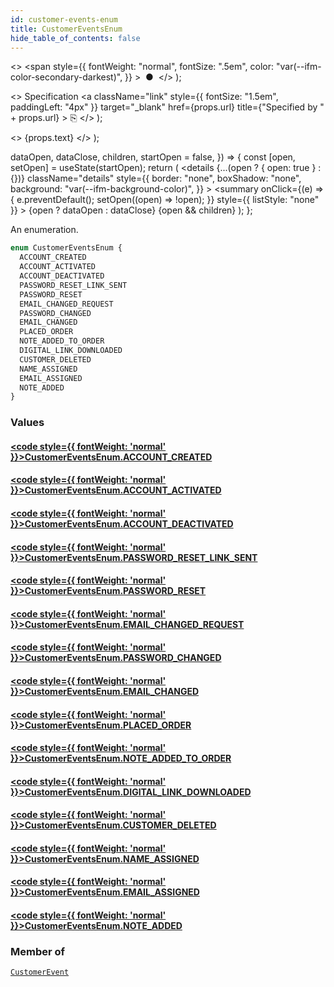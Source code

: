 ```yaml
---
id: customer-events-enum
title: CustomerEventsEnum
hide_table_of_contents: false
---
```


  <>
    <span
      style={{
        fontWeight: "normal",
        fontSize: ".5em",
        color: "var(--ifm-color-secondary-darkest)",
      }}
    >
      &nbsp;●&nbsp;
    </span>
  </>
);

  <>
    Specification
    <a
      className="link"
      style={{ fontSize: "1.5em", paddingLeft: "4px" }}
      target="\_blank"
      href={props.url}
      title={"Specified by " + props.url}
    >
      ⎘
    </a>
  </>
);

  <>
    <span className={props.class}>{props.text}</span>
  </>
);


  dataOpen,
  dataClose,
  children,
  startOpen = false,
}) => {
  const [open, setOpen] = useState(startOpen);
  return (
    <details
      {...(open ? { open: true } : {})}
      className="details"
      style={{
        border: "none",
        boxShadow: "none",
        background: "var(--ifm-background-color)",
      }}
    >
      <summary
        onClick={(e) => {
          e.preventDefault();
          setOpen((open) => !open);
        }}
        style={{ listStyle: "none" }}
      >
        {open ? dataOpen : dataClose}
      </summary>
      {open && children}
    </details>
  );
};

An enumeration.

```graphql
enum CustomerEventsEnum {
  ACCOUNT_CREATED
  ACCOUNT_ACTIVATED
  ACCOUNT_DEACTIVATED
  PASSWORD_RESET_LINK_SENT
  PASSWORD_RESET
  EMAIL_CHANGED_REQUEST
  PASSWORD_CHANGED
  EMAIL_CHANGED
  PLACED_ORDER
  NOTE_ADDED_TO_ORDER
  DIGITAL_LINK_DOWNLOADED
  CUSTOMER_DELETED
  NAME_ASSIGNED
  EMAIL_ASSIGNED
  NOTE_ADDED
}
```

### Values

#### [<code style={{ fontWeight: 'normal' }}>CustomerEventsEnum.<b>ACCOUNT_CREATED</b></code>](#)

>

#### [<code style={{ fontWeight: 'normal' }}>CustomerEventsEnum.<b>ACCOUNT_ACTIVATED</b></code>](#)

>

#### [<code style={{ fontWeight: 'normal' }}>CustomerEventsEnum.<b>ACCOUNT_DEACTIVATED</b></code>](#)

>

#### [<code style={{ fontWeight: 'normal' }}>CustomerEventsEnum.<b>PASSWORD_RESET_LINK_SENT</b></code>](#)

>

#### [<code style={{ fontWeight: 'normal' }}>CustomerEventsEnum.<b>PASSWORD_RESET</b></code>](#)

>

#### [<code style={{ fontWeight: 'normal' }}>CustomerEventsEnum.<b>EMAIL_CHANGED_REQUEST</b></code>](#)

>

#### [<code style={{ fontWeight: 'normal' }}>CustomerEventsEnum.<b>PASSWORD_CHANGED</b></code>](#)

>

#### [<code style={{ fontWeight: 'normal' }}>CustomerEventsEnum.<b>EMAIL_CHANGED</b></code>](#)

>

#### [<code style={{ fontWeight: 'normal' }}>CustomerEventsEnum.<b>PLACED_ORDER</b></code>](#)

>

#### [<code style={{ fontWeight: 'normal' }}>CustomerEventsEnum.<b>NOTE_ADDED_TO_ORDER</b></code>](#)

>

#### [<code style={{ fontWeight: 'normal' }}>CustomerEventsEnum.<b>DIGITAL_LINK_DOWNLOADED</b></code>](#)

>

#### [<code style={{ fontWeight: 'normal' }}>CustomerEventsEnum.<b>CUSTOMER_DELETED</b></code>](#)

>

#### [<code style={{ fontWeight: 'normal' }}>CustomerEventsEnum.<b>NAME_ASSIGNED</b></code>](#)

>

#### [<code style={{ fontWeight: 'normal' }}>CustomerEventsEnum.<b>EMAIL_ASSIGNED</b></code>](#)

>

#### [<code style={{ fontWeight: 'normal' }}>CustomerEventsEnum.<b>NOTE_ADDED</b></code>](#)

>

### Member of

[`CustomerEvent`](../../../api-reference/users/objects/customer-event) <Badge class="badge badge--secondary" text="object"/>
